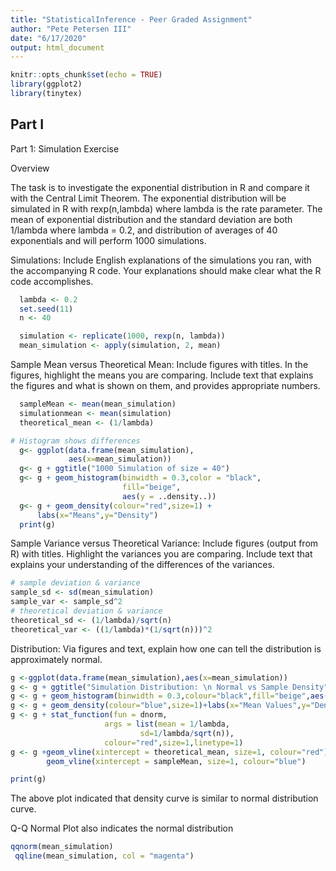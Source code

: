 ```yaml
---
title: "StatisticalInference - Peer Graded Assignment"
author: "Pete Petersen III"
date: "6/17/2020"
output: html_document
---
```


```r
knitr::opts_chunk$set(echo = TRUE)
library(ggplot2)
library(tinytex)

```

## Part I  

Part 1: Simulation Exercise

Overview

The task is to investigate the exponential distribution in R and compare it with the Central Limit Theorem. The exponential distribution will be simulated in R with rexp(n,lambda) where lambda is the rate parameter. The mean of exponential distribution and the standard deviation are both 1/lambda where lambda = 0.2, and distribution of averages of 40 exponentials and will perform 1000 simulations.


Simulations: Include English explanations of the simulations you ran, with the accompanying R code. Your explanations should make clear what the R code accomplishes.
```r

  lambda <- 0.2
  set.seed(11)
  n <- 40

  simulation <- replicate(1000, rexp(n, lambda))
  mean_simulation <- apply(simulation, 2, mean)


```

Sample Mean versus Theoretical Mean: Include figures with titles. In the figures, highlight the means you are comparing. Include text that explains the figures and what is shown on them, and provides appropriate numbers.

```r

  sampleMean <- mean(mean_simulation)
  simulationmean <- mean(simulation)
  theoretical_mean <- (1/lambda)

```



```r
# Histogram shows differences
  g<- ggplot(data.frame(mean_simulation),
             aes(x=mean_simulation))
  g<- g + ggtitle("1000 Simulation of size = 40")
  g<- g + geom_histogram(binwidth = 0.3,color = "black",
                         fill="beige",
                         aes(y = ..density..))
  g<- g + geom_density(colour="red",size=1) +
      labs(x="Means",y="Density")
  print(g)
```

Sample Variance versus Theoretical Variance: Include figures (output from R) with titles. Highlight the variances you are comparing. Include text that explains your understanding of the differences of the variances.

```r
# sample deviation & variance
sample_sd <- sd(mean_simulation)
sample_var <- sample_sd^2
# theoretical deviation & variance
theoretical_sd <- (1/lambda)/sqrt(n)
theoretical_var <- ((1/lambda)*(1/sqrt(n)))^2
```

Distribution: Via figures and text, explain how one can tell the distribution is approximately normal.

  
```r
g <-ggplot(data.frame(mean_simulation),aes(x=mean_simulation))
g <- g + ggtitle("Simulation Distribution: \n Normal vs Sample Density")
g <- g + geom_histogram(binwidth = 0.3,colour="black",fill="beige",aes(y = ..density..))
g <- g + geom_density(colour="blue",size=1)+labs(x="Mean Values",y="Density")
g <- g + stat_function(fun = dnorm, 
                     args = list(mean = 1/lambda,
                             sd=1/lambda/sqrt(n)),
                     colour="red",size=1,linetype=1)
g <- g +geom_vline(xintercept = theoretical_mean, size=1, colour="red") + 
        geom_vline(xintercept = sampleMean, size=1, colour="blue")  

print(g)
```
The above plot indicated that density curve is similar to normal distribution curve.

Q-Q Normal Plot also indicates the normal distribution
```r
qqnorm(mean_simulation)
 qqline(mean_simulation, col = "magenta")
```